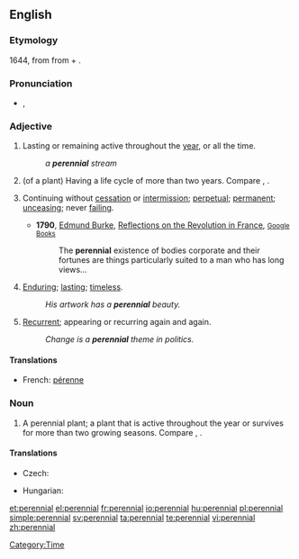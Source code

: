{{wikipedia|dab=Perennial (disambiguation)|Perennial}}
==English==

===Etymology===
1644, from {{etyl|la}} {{term|perennis||lasting through the whole year}} from {{term|per-||through}} + {{term|annus||year}}.

===Pronunciation===
* {{IPA|/pəˈɹɛniəl/}}, {{SAMPA|/p@"rEni@l/}}

===Adjective===
{{infl|en|adjective}}

# Lasting or remaining active throughout the [[year]], or all the time.
#: ''a '''perennial''' stream''
# {{botany}} (of a plant) Having a life cycle of more than two years. Compare {{term|annual}}, {{term|biennial}}.
# {{figuratively}} Continuing without [[cessation]] or [[intermission]]; [[perpetual]]; [[permanent]]; [[unceasing]]; never [[failing]].
#* '''1790''', [[w:Edmund Burke|Edmund Burke]], [[w:Reflections on the Revolution in France|Reflections on the Revolution in France]], [http://books.google.com/books?id=kFpaAAAAMAAJ&pg=PA177&dq=perennial <small>Google Books</small>]
#*: The '''perennial''' existence of bodies corporate and their fortunes are things particularly suited to a man who has long views…
# {{figuratively}} [[enduring|Enduring]]; [[lasting]]; [[timeless]].
#: ''His artwork has a '''perennial''' beauty.''
# {{figuratively}} [[recurrent|Recurrent]]; appearing or recurring again and again.
#: ''Change is a '''perennial''' theme in politics.''

====Translations====
{{trans-top|perennial}}
* French: [[pérenne]]
{{trans-mid}}
{{trans-bottom}}

===Noun===
{{wikipedia|Perennial plant}}
{{en-noun}}

# A perennial plant; a plant that is active throughout the year or survives for more than two growing seasons. Compare {{term|annual}}, {{term|biennial}}.

====Translations====
{{trans-top|perennial plant}}
* Czech: {{t-|cs|trvalka|f}}
{{trans-mid}}
* Hungarian: {{t-|hu|évelő}}
{{trans-bottom}}

[[Category:Time]]

[[et:perennial]]
[[el:perennial]]
[[fr:perennial]]
[[io:perennial]]
[[hu:perennial]]
[[pl:perennial]]
[[simple:perennial]]
[[sv:perennial]]
[[ta:perennial]]
[[te:perennial]]
[[vi:perennial]]
[[zh:perennial]]